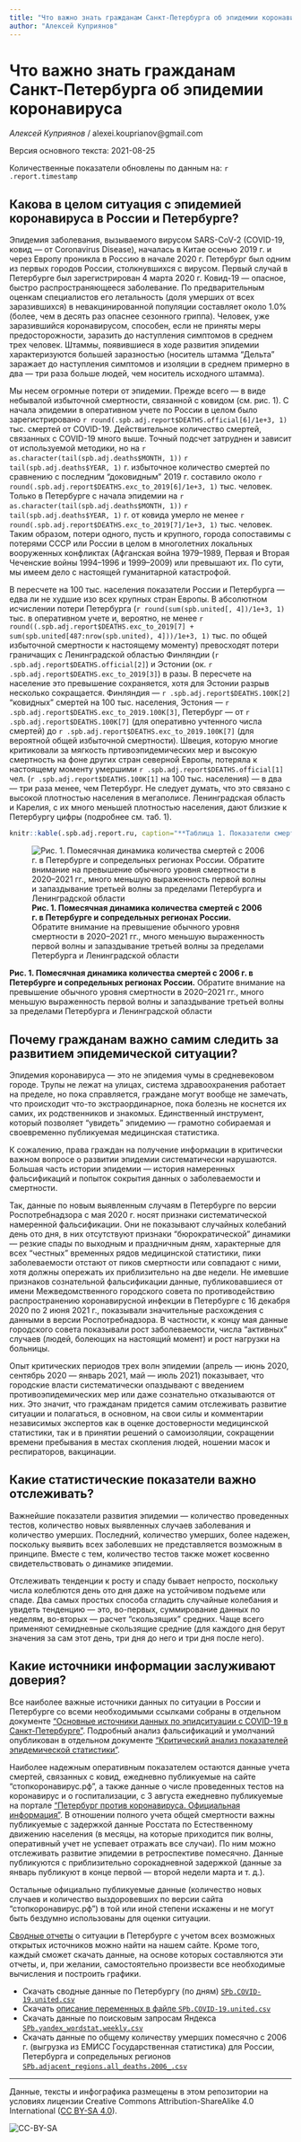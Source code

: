 ```yaml
---
title: "Что важно знать гражданам Санкт-Петербурга об эпидемии коронавируса"
author: "Алексей Куприянов"
---
```


# Что важно знать гражданам Санкт-Петербурга об эпидемии коронавируса

*Алексей Куприянов* / alexei.kouprianov@gmail.com

Версия основного текста: 2021-08-25

Количественные показатели обновлены по данным на: `r .report.timestamp`

## Какова в целом ситуация с эпидемией коронавируса в России и Петербурге?

Эпидемия заболевания, вызываемого вирусом SARS-CoV-2 (COVID-19, ковид --- от Coronavirus Disease), началась в Китае осенью 2019 г. и через Европу проникла в Россию в начале 2020 г. Петербург был одним из первых городов России, столкнувшихся с вирусом. Первый случай в Петербурге был зарегистрирован 4 марта 2020 г. Ковид-19 --- опасное, быстро распространяющееся заболевание. По предварительным оценкам специалистов его летальность (доля умерших от всех заразившихся) в невакцинированной популяции составляет около 1.0% (более, чем в десять раз опаснее сезонного гриппа). Человек, уже заразившийся коронавирусом, способен, если не приняты меры предосторожности, заразить до наступления симптомов в среднем трех человек. Штаммы, появившиеся в ходе развития эпидемии характеризуются большей заразностью (носитель штамма "Дельта" заражает до наступления симптомов и изоляции в среднем примерно в два --- три раза больше людей, чем носитель исходного штамма).

Мы несем огромные потери от эпидемии. Прежде всего --- в виде небывалой избыточной смертности, связанной с ковидом (см. рис. 1). С начала эпидемии в оперативном учете по России в целом было зарегистрировано `r round(.spb.adj.report$DEATHS.official[6]/1e+3, 1)` тыс. смертей от COVID-19. Действительное количество смертей, связанных с COVID-19 много выше. Точный подсчет затруднен и зависит от используемой методики, но на `r as.character(tail(spb.adj.deaths$MONTH, 1))` `r tail(spb.adj.deaths$YEAR, 1)` г. избыточное количество смертей по сравнению с последним "доковидным" 2019 г. составило около `r round(.spb.adj.report$DEATHS.exc_to_2019[6]/1e+3, 1)` тыс. человек. Только в Петербурге с начала эпидемии на `r as.character(tail(spb.adj.deaths$MONTH, 1))` `r tail(spb.adj.deaths$YEAR, 1)` г. от ковида умерло не менее `r round(.spb.adj.report$DEATHS.exc_to_2019[7]/1e+3, 1)` тыс. человек. Таким образом, потери одного, пусть и крупного, города сопоставимы с потерями СССР или России в целом в многолетних локальных вооруженных конфликтах (Афганская война 1979--1989, Первая и Вторая Чеченские войны 1994--1996 и 1999--2009) или превышают их. По сути, мы имеем дело с настоящей гуманитарной катастрофой.

В пересчете на 100 тыс. населения показатели России и Петербурга --- едва ли не худшие изо всех крупных стран Европы. В абсолютном исчислении потери Петербурга (`r round(sum(spb.united[, 4])/1e+3, 1)` тыс. в оперативном учете и, вероятно, не менее `r round((.spb.adj.report$DEATHS.exc_to_2019[7] + sum(spb.united[487:nrow(spb.united), 4]))/1e+3, 1)` тыс. по общей избыточной смертности к настоящему моменту) превосходят потери граничащих с Ленинградской областью Финляндии (`r .spb.adj.report$DEATHS.official[2]`) и Эстонии (ок. `r .spb.adj.report$DEATHS.exc_to_2019[3]`) в разы. В пересчете на население это превышение сохраняется, хотя для Эстонии разрыв несколько сокращается. Финляндия --- `r .spb.adj.report$DEATHS.100K[2]` "ковидных" смертей на 100 тыс. населения, Эстония --- `r .spb.adj.report$DEATHS.exc_to_2019.100K[3]`, Петербург --- от `r .spb.adj.report$DEATHS.100K[7]` (для оперативно учтенного числа смертей) до `r .spb.adj.report$DEATHS.exc_to_2019.100K[7]` (для вероятной общей избыточной смертности). Швеция, которую многие критиковали за мягкость пртивоэпидемических мер и высокую смертность на фоне других стран северной Европы, потеряла к настоящему моменту умершими `r .spb.adj.report$DEATHS.official[1]` чел. (`r .spb.adj.report$DEATHS.100K[1]` на 100 тыс. населения) --- в два --- три раза менее, чем Петербург. Не следует думать, что это связано с высокой плотностью населения в мегаполисе. Ленинградская область и Карелия, с их много меньшей плотностью населения, дают близкие к Петербургу цифры (подробнее см. таб. 1).

```r
knitr::kable(.spb.adj.report.ru, caption="**Таблица 1. Показатели смертности от COVID-19.** Данные оперативного учета смертей по странам в целом, включая Россию, взяты из ежедневно обновляемого банка данных *Johns Hopkins University*, по России они соответствуют данным Роспотребнадзора (сайт *стопкоронавирус.рф*). Данные по регионам России --- из ежедневной сводки на сайте *стопкоронавирус.рф.* Оценки избыточного количества смертей для Швеции и Финляндии не приводятся, поскольку в этих странах смерти от коронавируса в полном объеме представлены в оперативном учете. Оценки избыточного количества смертей для Эстонии, Латвии и Литвы приводятся по результатам расчетов Д. Кобака, для России и ее регионов --- на основании данных ресурса *ЕМИСС Государственная статистика.*")
```

![**Рис. 1. Помесячная динамика количества смертей с 2006 г. в Петербурге и сопредельных регионах России.** Обратите внимание на превышение обычного уровня смертности в 2020--2021 гг., много меньшую выраженность первой волны и запаздывание третьей волны за пределами Петербурга и Ленинградской области](../plots/SPb.COVID-19.Overall_Deaths.2006_.png "**Рис. 1. Помесячная динамика количества смертей с 2006 г. в Петербурге и сопредельных регионах России.** Обратите внимание на превышение обычного уровня смертности в 2020--2021 гг., много меньшую выраженность первой волны и запаздывание третьей волны за пределами Петербурга и Ленинградской области")
<figcaption>**Рис. 1. Помесячная динамика количества смертей с 2006 г. в Петербурге и сопредельных регионах России.** Обратите внимание на превышение обычного уровня смертности в 2020--2021 гг., много меньшую выраженность первой волны и запаздывание третьей волны за пределами Петербурга и Ленинградской области</figcaption>

## Почему гражданам важно самим следить за развитием эпидемической ситуации?

Эпидемия коронавируса --- это не эпидемия чумы в средневековом городе. Трупы не лежат на улицах, система здравоохранения работает на пределе, но пока справляется, граждане могут вообще не замечать, что происходит что-то экстраординарное, пока болезнь не коснется их самих, их родственников и знакомых. Единственный инструмент, который позволяет "увидеть" эпидемию --- грамотно собираемая и своевременно публикуемая медицинская статистика.

К сожалению, права граждан на получение информации в критически важном вопросе о развитии эпидемии систематически нарушаются. Большая часть истории эпидемии --- история намеренных фальсификаций и попыток сокрытия данных о заболеваемости  и смертности.

Так, данные по новым выявленным случаям в Петербурге по версии Роспотребнадзора с мая 2020 г. носят признаки систематической намеренной фальсификации. Они не показывают случайных колебаний день ото дня, в них отсутствуют признаки "бюрократической" динамики --- резкие спады по выходным и праздничным дням, характерные для всех "честных" временных рядов медицинской статистики, пики заболеваемости отстают от пиков смертности или совпадают с ними, хотя должны опережать их приблизительно на две недели. Не имевшие признаков сознательной фальсификации данные, публиковавшиеся от имени Межведомственного городского совета по противодействию распространению коронавирусной инфекции в Петербурге с 16 декабря 2020 по 2 июня 2021 г., показывали значительные расхождения с данными в версии Роспотребнадзора. В частности, к концу мая данные городского совета показывали рост заболеваемости, числа "активных" случаев (людей, болеющих на настоящий момент) и рост нагрузки на больницы.

Опыт критических периодов трех волн эпидемии (апрель --- июнь 2020, сентябрь 2020 --- январь 2021, май --- июль 2021) показывает, что городские власти систематически опаздывают с введением противоэпидемических мер или даже сознательно отказываются от них. Это значит, что гражданам придется самим отслеживать развитие ситуации и полагаться, в основном, на свои силы и комментарии независимых экспертов как в оценке достоверности медицинской статистики, так и в принятии решений о самоизоляции, сокращении времени пребывания в местах скопления людей, ношении масок и респираторов, вакцинации.

## Какие статистические показатели важно отслеживать?

Важнейшие показатели развития эпидемии --- количество проведенных тестов, количество новых выявленных случаев заболевания и количество умерших. Последний, количество умерших, более надежен, поскольку выявить всех заболевших не представляется возможным в принципе. Вместе с тем, количество тестов также может косвенно свидетельствовать о динамике эпидемии.

Отслеживать тенденции к росту и спаду бывает непросто, поскольку числа колеблются день ото дня даже на устойчивом подъеме или спаде. Два самых простых способа сгладить случайные колебания и увидеть тенденцию --- это, во-первых, суммирование данных по неделям, во-вторых --- расчет "скользящих" средних. Чаще всего применяют семидневные скользящие средние (для каждого дня берут значения за сам этот день, три дня до него и три дня после него).

## Какие источники информации заслуживают доверия?

Все наиболее важные источники данных по ситуации в России и Петербурге со всеми необходимыми ссылками собраны в отдельном документе ["Основные источники данных по эпидситуации c COVID-19 в Санкт-Петербурге"](SPb.COVID-19.data.sources.md). Подробный анализ фальсификаций и умолчаний опубликован в отдельном документе ["Критический анализ показателей эпидемической статистики"](SPb.COVID-19.data_critique.md).

Наиболее надежным оперативным показателем остаются данные учета смертей, связанных с ковид, ежедневно публикуемые на сайте "стопкоронавирус.рф", а также данные о числе проведенных тестов на коронавирус и о госпитализации, с 3 августа ежедневно публикуемые на портале ["Петербург против коронавируса. Официальная информация"](https://www.gov.spb.ru/covid-19/). В отношении полного учета общей смертности важны публикуемые с задержкой данные Росстата по Естественному движению населения (в месяцы, на которые приходится пик волны, оперативный учет не успевает отражать все случаи). По ним можно отслеживать развитие эпидемии в ретроспективе помесячно. Данные публикуются с приблизительно сорокадневной задержкой (данные за январь публикуют в конце первой --- второй недели марта и т. д.).

Остальные официально публикуемые данные (количество новых случаев и количество выздоровевших по версии сайта "стопкоронавирус.рф") в той или иной степени искажены и не могут быть бездумно использованы для оценки ситуации.

[Сводные отчеты](SPb.COVID-19.r_report.md) о ситуации в Петербурге с учетом всех возможных открытых источников можно найти на нашем сайте. Кроме того, каждый сможет скачать данные, на основе которых составляются эти отчеты, и, при желании, самостоятельно произвести все необходимые вычисления и построить графики.

* Скачать сводные данные по Петербургу (по дням) [`SPb.COVID-19.united.csv`](../data/SPb.COVID-19.united.csv)
* Скачать [описание переменных в файле `SPb.COVID-19.united.csv`](../data/SPb.COVID-19.united.variables_explained.txt)
* Скачать данные по поисковым запросам Яндекса [`SPb.yandex_wordstat.weekly.csv`](../data/SPb.yandex_wordstat.weekly.csv)
* Скачать данные по общему количеству умерших помесячно с 2006 г. (выгрузка из ЕМИСС Государственная статистика) для России, Петербурга и сопредельных регионов [`SPb.adjacent_regions.all_deaths.2006_.csv`](../data/SPb.adjacent_regions.all_deaths.2006_.csv)

<hr />

Данные, тексты и инфографика размещены в этом репозитории на условиях лицензии Creative Commons Attribution-ShareAlike 4.0 International ([CC BY-SA 4.0](https://creativecommons.org/licenses/by-sa/4.0/)).

![](../misc/CC-BY-SA-icon.png "CC-BY-SA")
